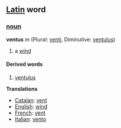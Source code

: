 ==[[Latin]] word==
===[[noun]]===
'''ventus''' ''m'' (Plural: [[venti]], Diminutive: [[ventulus]])

# a [[wind]]

====Derived words====
# [[ventulus]]

'''Translations'''

*[[Catalan]]: [[vent]]
*[[English]]: [[wind]]
*[[French]]: [[vent]]
*[[Italian]]: [[vento]]